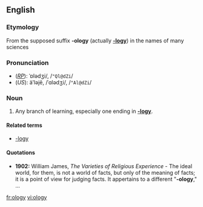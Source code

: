 ==English==
===Etymology===
From the supposed suffix '''-ology''' (actually '''[[-logy]]''') in the names of many sciences

===Pronunciation===
*(''[[RP]]''): ˈɒlədʒi/, /<tt>"Ql@dZi</tt>/
*(''US''): äʹləjē, /ˈɑlədʒi/, /<tt>"Al@dZi</tt>/

===Noun===
{{en-noun-reg-y|olog|y}}

#{{colloquial}} Any branch of learning, especially one ending in '''[[-logy]]'''.

====Related terms====
*[[-logy]]

====Quotations====
*'''1902:''' William James, ''The Varieties of Religious Experience'' - The ideal world, for them, is not a world of facts, but only of the meaning of facts; it is a point of view for judging facts.  It appertains to a different "'''-ology'''," ...

[[fr:ology]]
[[vi:ology]]